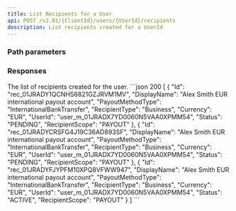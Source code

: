 ```yaml
---
title: List Recipients for a User
api: POST /v2.01/{ClientId}/users/{UserId}/recipients
description: List recipients created for a UserId
---
```





### Path parameters

<UserId/>

### Responses

<AccordionGroup>
<Accordion title="200" defaultOpen>
<ResponseField name="Recipients" type="array (objects)" defaultOpen>
The list of recipients created for the user.
<Expandable>
<IdResponse/>
<DisplayName_RecipientResponse/>
<PayoutMethodType_RecipientResponse/>
<RecipientType_RecipientResponse/>
<Currency_RecipientResponse/>
<Status_RecipientResponse/>
</Expandable>
</ResponseField>
</Accordion>
</AccordionGroup>

<ResponseExample>
```json 200
[
    {
        "Id": "rec_01JRADY1QCNHS6821GZJRVM1MV",
        "DisplayName": "Alex Smith EUR international payout account",
        "PayoutMethodType": "InternationalBankTransfer",
        "RecipientType": "Business",
        "Currency": "EUR",
        "UserId": "user_m_01JRADX7YD0060N5VAA0XPMM54",
        "Status": "PENDING",
        "RecipientScope": "PAYOUT"
    },
    {
        "Id": "rec_01JRADYCRSFG4J19C36AD893SF",
        "DisplayName": "Alex Smith EUR international payout account",
        "PayoutMethodType": "InternationalBankTransfer",
        "RecipientType": "Business",
        "Currency": "EUR",
        "UserId": "user_m_01JRADX7YD0060N5VAA0XPMM54",
        "Status": "PENDING",
        "RecipientScope": "PAYOUT"
    },
    {
        "Id": "rec_01JRADYFJYPFM10XPQ8VFWW947",
        "DisplayName": "Alex Smith EUR international payout account",
        "PayoutMethodType": "InternationalBankTransfer",
        "RecipientType": "Business",
        "Currency": "EUR",
        "UserId": "user_m_01JRADX7YD0060N5VAA0XPMM54",
        "Status": "ACTIVE",
        "RecipientScope": "PAYOUT"
    }
]
```
</ResponseExample>